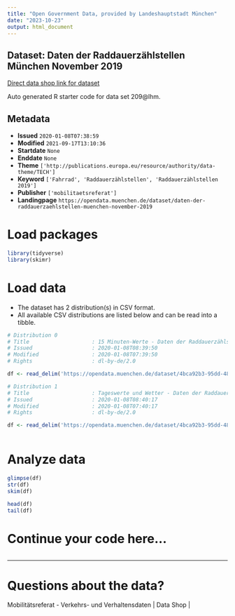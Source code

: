 ```yaml
---
title: "Open Government Data, provided by Landeshauptstadt München"
date: "2023-10-23"
output: html_document
---
```


## Dataset: Daten der Raddauerzählstellen München November 2019

[Direct data shop link for dataset](https://opendata.muenchen.de/dataset/daten-der-raddauerzaehlstellen-muenchen-november-2019)

Auto generated R starter code for data set 209@lhm.

## Metadata

- **Issued** `2020-01-08T07:38:59`
- **Modified** `2021-09-17T13:10:36`
- **Startdate** `None`
- **Enddate** `None`
- **Theme** `['http://publications.europa.eu/resource/authority/data-theme/TECH']`
- **Keyword** `['Fahrrad', 'Raddauerzählstellen', 'Raddauerzählstellen 2019']`
- **Publisher** `['mobilitaetsreferat']`
- **Landingpage** `https://opendata.muenchen.de/dataset/daten-der-raddauerzaehlstellen-muenchen-november-2019`


# Load packages

```r

library(tidyverse)
library(skimr)

```

# Load data

-   The dataset has 2 distribution(s) in CSV format.
-   All available CSV distributions are listed below and can be read into a tibble.

```r

# Distribution 0
# Title                    : 15 Minuten-Werte - Daten der Raddauerzählstellen München November 2019
# Issued                   : 2020-01-08T08:39:50
# Modified                 : 2020-01-08T07:39:50
# Rights                   : dl-by-de/2.0

df <- read_delim('https://opendata.muenchen.de/dataset/4bca92b3-95dd-4822-a171-468a2bc0dfbd/resource/deec23c1-7121-4042-b2e3-67577e97c776/download/rad20191115min.csv')

# Distribution 1
# Title                    : Tageswerte und Wetter - Daten der Raddauerzählstellen München November 2019
# Issued                   : 2020-01-08T08:40:17
# Modified                 : 2020-01-08T07:40:17
# Rights                   : dl-by-de/2.0

df <- read_delim('https://opendata.muenchen.de/dataset/4bca92b3-95dd-4822-a171-468a2bc0dfbd/resource/d8917e9c-dc75-41e7-98c4-91b9514a46f5/download/rad201911tage.csv')



```

# Analyze data

```r

glimpse(df)
str(df)
skim(df)

head(df)
tail(df)

```

# Continue your code here...

```r

```

------------------------------------------------------------------------

# Questions about the data?

Mobilitätsreferat - Verkehrs- und Verhaltensdaten | Data Shop | 
